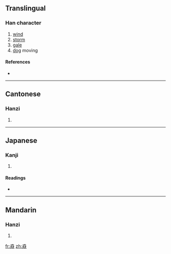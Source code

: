 ==Translingual==

===Han character===
{{Han char|rn=94|rad=犬|as=08|sn=12|four=4343<sub>4</sub>|canj=戈大戈大大 (IKIKK)}}

# [[wind]]
# [[storm]]
# [[gale]]
# [[dog]] moving

====References====
* {{Han ref|kx=0712.220|dkj=20469|dj=1124.240|hdz=21351.020|uh=730B|ud=29451|bh=DA6E|bd=55918}}

----

==Cantonese==

===Hanzi===
{{yue-hanzi|jyut=|y=biu1}}

# {{defn|Cantonese}}

----

==Japanese==

===Kanji===
{{ja-kanji|grade=|rs=犬08}}

# {{defn|Japanese}}

====Readings====
* {{ja-readings|on=[[ひょう]] (hyō)|kun=}}

----

==Mandarin==

===Hanzi===
{{cmn-hanzi|pin=[[biāo]] ([[biao1]])|wg=piao<sup>1</sup>}}

# {{defn|Mandarin}}

[[fr:猋]]
[[zh:猋]]